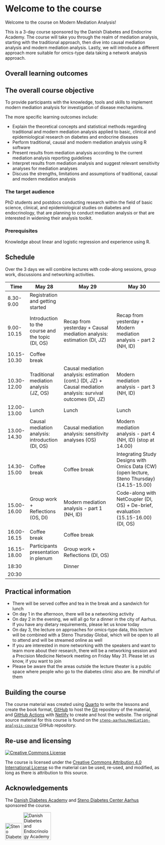 # Welcome to the course {.unnumbered}

<!-- Daniel 15 min -->

Welcome to the course on Modern Mediation Analysis!

This is a 3-day course sponsored by the Danish Diabetes and Endocrine
Academy. The course will take you through the realm of mediation
analysis, starting with the traditional approach, then dive into causal
mediation analysis and modern mediation analysis. Lastly, we will
introduce a different approach more suitable for omics-type data taking
a network analysis approach.

## Overall learning outcomes

::: callout-note
## The overall course objective

To provide participants with the knowledge, tools and skills to
implement modern mediation analysis for investigation of disease
mechanisms.
:::

The more specific learning outcomes include:

-   Explain the theoretical concepts and statistical methods regarding
    traditional and modern mediation analysis applied to basic, clinical
    and epidemiological research on diabetes and endocrine diseases
-   Perform traditional, causal and modern mediation analysis using R
    software
-   Present results from mediation analysis according to the current
    mediation analysis reporting guidelines
-   Interpret results from mediation analysis and suggest relevant
    sensitivity analyses for mediation analyses
-   Discuss the strengths, limitations and assumptions of traditional,
    causal and modern mediation analysis

### The target audience

PhD students and postdocs conducting research within the field of basic
science, clinical, and epidemiological studies on diabetes and
endocrinology, that are planning to conduct mediation analysis or that
are interested in widening their analysis toolkit.

### Prerequisites

Knowledge about linear and logistic regression and experience using R.

## Schedule

Over the 3 days we will combine lectures with code-along sessions, group
work, discussions and networking activities.

| Time        | May 28                                            | May 29                                                                                                         | May 30                                                                                      |
|-------------|---------------------------------------------------|----------------------------------------------------------------------------------------------------------------|---------------------------------------------------------------------------------------------|
| 8.30-9.00   | Registration and getting started                  |                                                                                                                |                                                                                             |
| 9.00-10.15  | Introduction to the course and the topic (DI, OS) | Recap from yesterday + Causal mediation analysis: estimation (DI, JZ)                                          | Recap from yesterday + Modern mediation analysis - part 2 (NH, ID)                          |
| 10.15-10.30 | Coffee break                                      |                                                                                                                |                                                                                             |
| 10.30-12.00 | Traditional mediation analysis (JZ, OS)           | Causal mediation analysis: estimation (cont.) (DI, JZ) + Causal mediation analysis: survival outcomes (DI, JZ) | Modern mediation analysis - part 3 (NH, ID)                                                 |
| 12.00-13.00 | Lunch                                             | Lunch                                                                                                          | Lunch                                                                                       |
| 13.00-14.30 | Causal mediation analysis: introduction (DI, OS)  | Causal mediation analysis: sensitivity analyses (OS)                                                           | Modern mediation analysis - part 4 (NH, ID) (stop at 14.00)                                 |
| 14.30-15.00 | Coffee break                                      | Coffee break                                                                                                   | Integrating Study Designs with Omics Data (CW) (open lecture, Steno Thursday) (14.15-15.00) |
| 15.00-16.00 | Group work + Reflections (OS, DI)                 | Modern mediation analysis - part 1 (NH, ID)                                                                    | Code-along with NetCoupler (DI, OS) + De-brief, evaluation (15.15-16.00) (DI, OS)           |
| 16.00-16.15 | Coffee break                                      | Coffee break                                                                                                   |                                                                                             |
| 16.15-18.00 | Participants presentation in plenum               | Group work + Reflections (DI, OS)                                                                              |                                                                                             |
| 18:30       |                                                   | Dinner                                                                                                         |                                                                                             |
| 20:30       |                                                   |                                                                                                                |                                                                                             |

::: callout-note
## Practical information

-   There will be served coffee and tea in the break and a sandwich for
    lunch
-   On day 1 in the afternoon, there will be a networking activity
-   On day 2 in the evening, we will all go for a dinner in the city of
    Aarhus. If you have any dietary requirements, please let us know
    today
-   On day 3, the lecture on approaches for omics-type data, this
    lecture will be combined with a Steno Thursday Global, which will be
    open to all to attend and will be streamed online as well
-   If you are interested in more networking with the speakers and want
    to learn more about their research, there will be a networking
    session and a Precision Medicine Network meeting on Friday May 31.
    Please let us know, if you want to join
-   Please be aware that the areas outside the lecture theater is a
    public space where people who go to the diabetes clinic also are. Be
    mindful of them
:::

## Building the course

The course material was created using [Quarto](https://quarto.org/) to
write the lessons and create the book format,
[GitHub](https://github.com/) to host the [Git](https://git-scm.com/)
repository of the material, and [GitHub
Actions](https://github.com/features/actions) with
[Netlify](https://www.netlify.com/) to create and host the website. The
original source material for this course is found on the
[`steno-aarhus/mediation-analysis-course`](https://github.com/steno-aarhus/mediation-analysis-course)
GitHub repository.

## Re-use and licensing {#licensing}

<a rel="license" href="http://creativecommons.org/licenses/by/4.0/"><img src="https://i.creativecommons.org/l/by/4.0/80x15.png" alt="Creative Commons License" style="border-width:0"/></a>

The course is licensed under the [Creative Commons Attribution 4.0
International License](https://creativecommons.org/licenses/by/4.0/) so
the material can be used, re-used, and modified, as long as there is
attribution to this source.

## Acknowledgements

The [Danish Diabetes Academy](https://www.danishdiabetesacademy.dk/) and
[Steno Diabetes Center Aarhus](https://www.stenoaarhus.dk/) sponsored
the course.

![Steno Diabetes Center Aarhus](images/logo-sdca.png){width="55px"}
![Danish Diabetes and Endocrinology
Academy](https://www.ddeacademy.dk/sites/all/themes/dda/DDEA_logo_outlined.svg){width="90px"}
